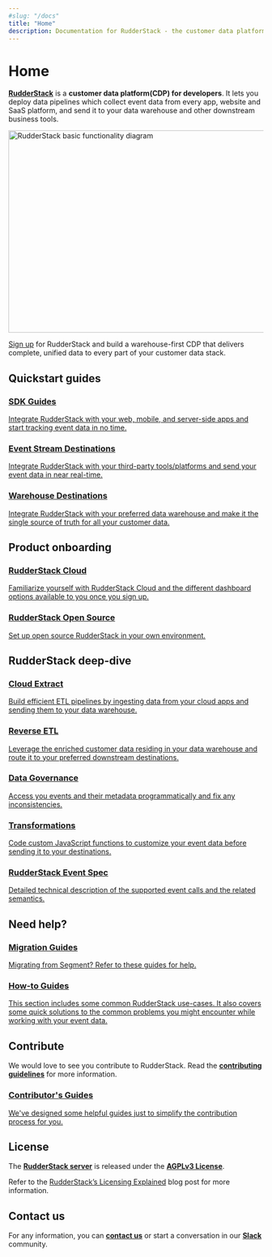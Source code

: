 ```yaml
---
#slug: "/docs"
title: "Home"
description: Documentation for RudderStack - the customer data platform for developers.
---
```


# Home

[**RudderStack**](https://rudderstack.com/) is a **customer data platform(CDP) for developers**. It lets you deploy data pipelines which collect event data from every app, website and SaaS platform, and send it to your data warehouse and other downstream business tools.

<img src="assets/general/rudderstack-home.png" width="600" height="400" alt="RudderStack basic functionality diagram" />

<div class="successBlock">

<a href="https://app.rudderstack.com/signup">Sign up</a> for RudderStack and build a warehouse-first CDP that delivers complete, unified data to every part of your customer data stack.
</div>

## Quickstart guides

<div class="pageRefWrapper">
    <a href="https://www.rudderstack.com/docs/stream-sources/rudderstack-sdk-integration-guides/">
        <div class="pageRefBlock">
            <h3>SDK Guides</h3>
            <p>Integrate RudderStack with your web, mobile, and server-side apps and start tracking event data in no time.</p>
        </div>
    </a>
    <a href="https://www.rudderstack.com/docs/destinations/">
        <div class="pageRefBlock">
            <h3>Event Stream Destinations</h3>
            <p>Integrate RudderStack with your third-party tools/platforms and send your event data in near real-time.</p>
        </div>
    </a>
    <a href="https://www.rudderstack.com/docs/data-warehouse-integrations/">
        <div class="pageRefBlock">
            <h3>Warehouse Destinations</h3>
            <p>Integrate RudderStack with your preferred data warehouse and make it the single source of truth for all your customer data.</p>
        </div>
    </a>
</div>

## Product onboarding

<div class="pageRefWrapper">
    <a href="https://www.rudderstack.com/docs/rudderstack-cloud/">
        <div class="pageRefBlock">
            <h3>RudderStack Cloud</h3>
            <p>Familiarize yourself with RudderStack Cloud and the different dashboard options available to you once you sign up.</p>
        </div>
    </a>
    <a href="https://www.rudderstack.com/docs/rudderstack-open-source/">
        <div class="pageRefBlock">
            <h3>RudderStack Open Source</h3>
            <p>Set up open source RudderStack in your own environment.</p>
        </div>
    </a>
</div>

## RudderStack deep-dive

<div class="pageRefWrapper">
    <a href="https://www.rudderstack.com/docs/cloud-extract-sources/">
        <div class="pageRefBlock">
            <h3>Cloud Extract</h3>
            <p>Build efficient ETL pipelines by ingesting data from your cloud apps and sending them to your data warehouse.</p>
        </div>
    </a>
    <a href="https://www.rudderstack.com/docs/reverse-etl/">
        <div class="pageRefBlock">
            <h3>Reverse ETL</h3>
            <p>Leverage the enriched customer data residing in your data warehouse and route it to your preferred downstream destinations.</p>
        </div>
    </a>
    <a href="https://www.rudderstack.com/docs/data-governance/">
        <div class="pageRefBlock">
            <h3>Data Governance</h3>
            <p>Access you events and their metadata programmatically and fix any inconsistencies.</p>
        </div>
    </a>
    <a href="https://www.rudderstack.com/docs/transformations/">
        <div class="pageRefBlock">
            <h3>Transformations</h3>
            <p>Code custom JavaScript functions to customize your event data before sending it to your destinations.</p>
        </div>
    </a>
    <a href="https://www.rudderstack.com/docs/rudderstack-api/api-specification/rudderstack-spec/">
        <div class="pageRefBlock">
            <h3>RudderStack Event Spec</h3>
            <p>Detailed technical description of the supported event calls and the related semantics. </p>
        </div>
    </a>
</div>

## Need help?

<div class="pageRefWrapper">
    <a href="https://www.rudderstack.com/docs/user-guides/migration-guides/">
        <div class="pageRefBlock">
            <h3>Migration Guides</h3>
            <p>Migrating from Segment? Refer to these guides for help.</p>
        </div>
    </a>
    <a href="https://www.rudderstack.com/docs/user-guides/how-to-guides/">
        <div class="pageRefBlock">
            <h3>How-to Guides</h3>
            <p>This section includes some common RudderStack use-cases. It also covers some quick solutions to the common problems you might encounter while working with your event data.</p>
        </div>
    </a>
</div>

## Contribute

We would love to see you contribute to RudderStack. Read the [**contributing guidelines**](https://github.com/rudderlabs/rudder-server/blob/master/CONTRIBUTING.md) for more information.

<div class="pageRefWrapper">
    <a href="https://www.rudderstack.com/docs/user-guides/contributors-guides/">
        <div class="pageRefBlock">
            <h3>Contributor's Guides</h3>
            <p>We've designed some helpful guides just to simplify the contribution process for you.</p>
        </div>
    </a>
</div>

## License

The [**RudderStack server**](https://github.com/rudderlabs/rudder-server) is released under the [**AGPLv3 License**](https://www.gnu.org/licenses/agpl-3.0-standalone.html).

<div class="successBlock">

Refer to the <a href="https://rudderstack.com/blog/rudderstacks-licensing-explained">RudderStack’s Licensing Explained</a> blog post for more information.
</div>

## Contact us

For any information, you can [**contact us**](mailto:%20docs@rudderstack.com) or start a conversation in our [**Slack**](https://rudderstack.com/join-rudderstack-slack-community) community.
